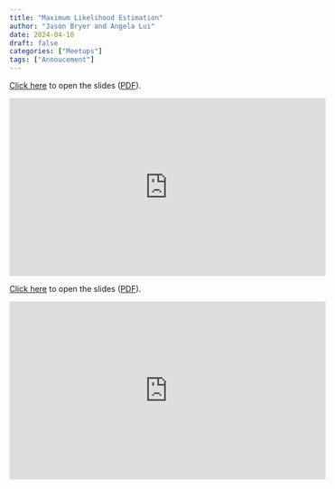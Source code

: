 ```yaml
---
title: "Maximum Likelihood Estimation"
author: "Jason Bryer and Angela Lui"
date: 2024-04-10
draft: false
categories: ["Meetups"]
tags: ["Annoucement"]
---
```



[Click here](/slides/09-Logistic_Regression.html#1) to open the slides ([PDF](/slides/09-Logistic_Regression.pdf)).

<iframe width="560" height="315" src="https://www.youtube.com/embed/u4Ll3ZVc-5M" title="YouTube video player" frameborder="0" allow="accelerometer; autoplay; clipboard-write; encrypted-media; gyroscope; picture-in-picture" allowfullscreen></iframe>

<!--more-->

[Click here](/slides/09-Logistic_Regression.html#1) to open the slides ([PDF](/slides/09-Logistic_Regression.pdf)).

<iframe width="560" height="315" src="https://www.youtube.com/embed/u4Ll3ZVc-5M" title="YouTube video player" frameborder="0" allow="accelerometer; autoplay; clipboard-write; encrypted-media; gyroscope; picture-in-picture" allowfullscreen></iframe>



